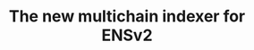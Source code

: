 ---
title: The new multichain indexer for ENSv2
description: Multichain indexer for ENS with ENS Subgraph backwards compatibility.
template: splash
hero:
  tagline: Multichain indexer for ENS with ENS Subgraph backwards compatibility.
  actions:
    - text: Try it Now
      link: https://admin.ensnode.io
      icon: external
      variant: primary
      attrs:
        target: _blank
    - text: Documentation
      link: /ensnode/
      icon: right-arrow
      variant: minimal
editUrl: false
---